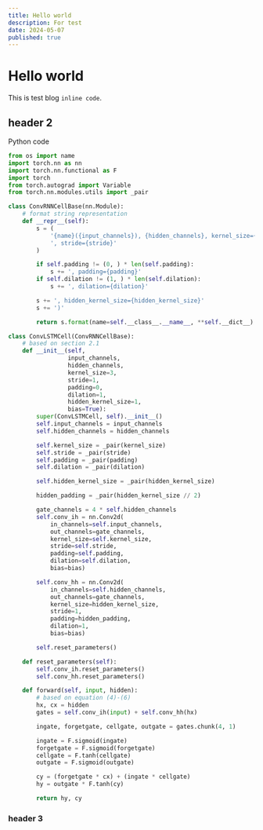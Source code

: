 ```yaml
---
title: Hello world
description: For test
date: 2024-05-07
published: true
---
```


# Hello world

This is test blog `inline code`.

## header 2

Python code

```python {4} showLineNumbers
from os import name
import torch.nn as nn
import torch.nn.functional as F
import torch
from torch.autograd import Variable
from torch.nn.modules.utils import _pair

class ConvRNNCellBase(nn.Module):
    # format string representation
    def __repr__(self):
        s = (
            '{name}({input_channels}), {hidden_channels}, kernel_size={kernel_size}'
            ', stride={stride}'
        )

        if self.padding != (0, ) * len(self.padding):
            s += ', padding={padding}'
        if self.dilation != (1, ) * len(self.dilation):
            s += ', dilation={dilation}'

        s += ', hidden_kernel_size={hidden_kernel_size}'
        s += ')'

        return s.format(name=self.__class__.__name__, **self.__dict__)

class ConvLSTMCell(ConvRNNCellBase):
    # based on section 2.1
    def __init__(self,
                 input_channels,
                 hidden_channels,
                 kernel_size=3,
                 stride=1,
                 padding=0,
                 dilation=1,
                 hidden_kernel_size=1,
                 bias=True):
        super(ConvLSTMCell, self).__init__()
        self.input_channels = input_channels
        self.hidden_channels = hidden_channels

        self.kernel_size = _pair(kernel_size)
        self.stride = _pair(stride)
        self.padding = _pair(padding)
        self.dilation = _pair(dilation)

        self.hidden_kernel_size = _pair(hidden_kernel_size)

        hidden_padding = _pair(hidden_kernel_size // 2)

        gate_channels = 4 * self.hidden_channels
        self.conv_ih = nn.Conv2d(
            in_channels=self.input_channels,
            out_channels=gate_channels,
            kernel_size=self.kernel_size,
            stride=self.stride,
            padding=self.padding,
            dilation=self.dilation,
            bias=bias)

        self.conv_hh = nn.Conv2d(
            in_channels=self.hidden_channels,
            out_channels=gate_channels,
            kernel_size=hidden_kernel_size,
            stride=1,
            padding=hidden_padding,
            dilation=1,
            bias=bias)

        self.reset_parameters()

    def reset_parameters(self):
        self.conv_ih.reset_parameters()
        self.conv_hh.reset_parameters()

    def forward(self, input, hidden):
        # based on equation (4)-(6)
        hx, cx = hidden
        gates = self.conv_ih(input) + self.conv_hh(hx)

        ingate, forgetgate, cellgate, outgate = gates.chunk(4, 1)

        ingate = F.sigmoid(ingate)
        forgetgate = F.sigmoid(forgetgate)
        cellgate = F.tanh(cellgate)
        outgate = F.sigmoid(outgate)

        cy = (forgetgate * cx) + (ingate * cellgate)
        hy = outgate * F.tanh(cy)

        return hy, cy
```

### header 3